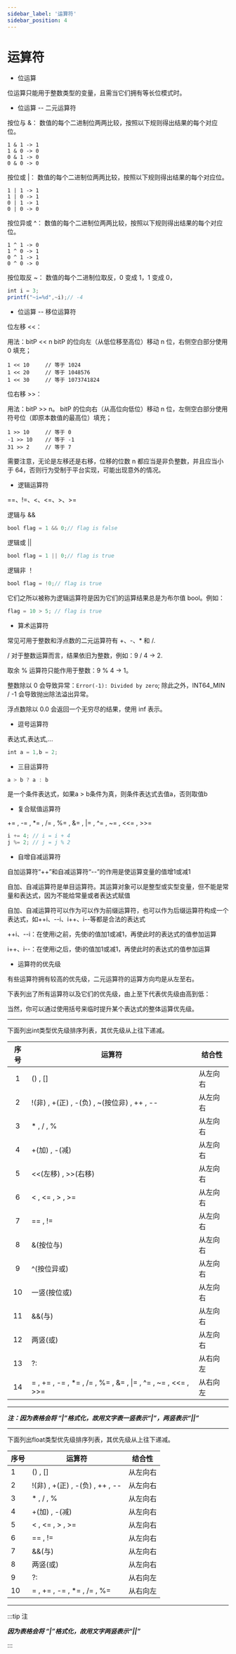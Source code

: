 ---
sidebar_label: '运算符'
sidebar_position: 4
---

# 运算符

* 位运算

位运算只能用于整数类型的变量，且需当它们拥有等长位模式时。


* 位运算 -- 二元运算符

按位与 &：
数值的每个二进制位两两比较，按照以下规则得出结果的每个对应位。
```
1 & 1 -> 1
1 & 0 -> 0
0 & 1 -> 0
0 & 0 -> 0
```

按位或 |：
数值的每个二进制位两两比较，按照以下规则得出结果的每个对应位。
```
1 | 1 -> 1
1 | 0 -> 1
0 | 1 -> 1
0 | 0 -> 0
```
按位异或 ^：
数值的每个二进制位两两比较，按照以下规则得出结果的每个对应位。
```
1 ^ 1 -> 0
1 ^ 0 -> 1
0 ^ 1 -> 1
0 ^ 0 -> 0
```
按位取反 ~：
数值的每个二进制位取反，0 变成 1，1 变成 0，
```js
int i = 3;
printf("~i=%d",~i);// -4
```

* 位运算 -- 移位运算符

位左移 \<\<：

用法：bitP \<\< n
bitP 的位向左（从低位移至高位）移动 n 位，右侧空白部分使用 0 填充；
```
1 << 10     // 等于 1024
1 << 20     // 等于 1048576
1 << 30     // 等于 1073741824
```

位右移 >>：

用法：bitP >> n。
bitP 的位向右（从高位向低位）移动 n 位，左侧空白部分使用符号位（即原本数值的最高位）填充；
```
1 >> 10     // 等于 0
-1 >> 10    // 等于 -1
31 >> 2     // 等于 7
```

需要注意，无论是左移还是右移，位移的位数 n 都应当是非负整数，并且应当小于 64，否则行为受制于平台实现，可能出现意外的情况。

* 逻辑运算符

==、!=、\<、\<=、>、>=

逻辑与
&&
```js
bool flag = 1 && 0;// flag is false
```
逻辑或
||
```js
bool flag = 1 || 0;// flag is true
```
逻辑非
！
```js
bool flag = !0;// flag is true
```
它们之所以被称为逻辑运算符是因为它们的运算结果总是为布尔值 bool。例如：
```js
flag = 10 > 5; // flag is true
```

 
* 算术运算符

常见可用于整数和浮点数的二元运算符有 +、-、* 和 /.

/ 对于整数运算而言，结果依旧为整数，例如：9 / 4 -> 2.

取余 % 运算符只能作用于整数：9 % 4 -> 1。

整数除以 0 会导致异常：`Error(-1): Divided by zero`; 除此之外，INT64_MIN / -1 会导致抛出除法溢出异常。

浮点数除以 0.0 会返回一个无穷尽的结果，使用 inf 表示。


* 逗号运算符

表达式,表达式,…

```js
int a = 1,b = 2;
```

* 三目运算符

```js
a > b ? a : b 
```
是一个条件表达式，如果a > b条件为真，则条件表达式去值a，否则取值b

* 复合赋值运算符

+= , -= , *= , /= , %= , &= , |= , ^= , ~= , \<\<= , >>=
```js
i += 4; // i = i + 4
j %= 2; // j = j % 2
```

* 自增自减运算符

自加运算符“++”和自减运算符“--”的作用是使运算变量的值增1或减1

自加、自减运算符是单目运算符。其运算对象可以是整型或实型变量，但不能是常量和表达式，因为不能给常量或者表达式赋值

自加、自减运算符可以作为可以作为前缀运算符，也可以作为后缀运算符构成一个表达式，如++i、--i、i++、i--等都是合法的表达式

++i、--i：在使用i之前，先使i的值加1或减1，再使此时的表达式的值参加运算

i++、i--：在使用i之后，使i的值加1或减1，再使此时的表达式的值参加运算

* 运算符的优先级

有些运算符拥有较高的优先级，二元运算符的运算方向均是从左至右。

下表列出了所有运算符以及它们的优先级，由上至下代表优先级由高到低：

当然，你可以通过使用括号来临时提升某个表达式的整体运算优先级。


___________________________________________________________________________________________________________________________
下面列出int类型优先级排序列表，其优先级从上往下递减。

|序号|运算符|结合性
| :---: | --- | --- 
|1|() , []                                                         |从左向右
|2|!(非) , +(正) , -(负) , ~(按位非) , ++ , --                     |从左向右
|3|* , / , %                                                       |从左向右
|4|+(加) , -(减)                                                   |从左向右
|5|\<\<(左移) , >>(右移)                                             |从左向右
|6|\< , \<= , > , >=                                                 |从左向右
|7|== , !=                                                         |从左向右
|8|&(按位与)                                                       |从左向右
|9|^(按位异或)                                                     |从左向右
|10|一竖(按位或)                                                   |从左向右
|11|&&(与)                                                         |从左向右
|12|两竖(或)                                                       |从左向右
|13|?:                                                             |从右向左
|14|= , += , -= , *= , /= , %= , &= , &#124;= , ^= , ~= , \<\<= , >>=  |从右向左
___________________________________________________________________________________________________________________________
***注：因为表格会将 “|”格式化，故用文字表一竖表示“|”，两竖表示“||”***

___________________________________________________________________________________________________________________________
下面列出float类型优先级排序列表，其优先级从上往下递减。

|序号|运算符|结合性|
| --- | --- | --- |
|1|() , []                          |从左向右|
|2|!(非) , +(正) , -(负) , ++ , --  |从左向右|
|3|* , / , %                        |从左向右|
|4|+(加) , -(减)                    |从左向右|
|5|\< , \<= , > , >=                  |从左向右|
|6|== , !=                          |从左向右|
|7|&&(与)                           |从左向右|
|8|两竖(或)                          |从左向右|
|9|?:                               |从右向左|
|10|= , += , -= , *= , /= , %=      |从右向左|

---

:::tip 注

***因为表格会将 “|”格式化，故用文字两竖表示“||”***

:::
